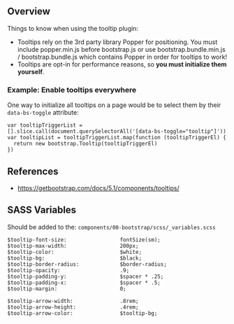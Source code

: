 ## Overview
Things to know when using the tooltip plugin:

* Tooltips rely on the 3rd party library Popper for positioning. You must include popper.min.js before bootstrap.js or use bootstrap.bundle.min.js / bootstrap.bundle.js which contains Popper in order for tooltips to work!
* Tooltips are opt-in for performance reasons, so **you must initialize them yourself**.

### Example: Enable tooltips everywhere
One way to initialize all tooltips on a page would be to select them by their `data-bs-toggle` attribute:
```
var tooltipTriggerList = [].slice.call(document.querySelectorAll('[data-bs-toggle="tooltip"]'))
var tooltipList = tooltipTriggerList.map(function (tooltipTriggerEl) {
  return new bootstrap.Tooltip(tooltipTriggerEl)
})
```

## References
* https://getbootstrap.com/docs/5.1/components/tooltips/

## SASS Variables

Should be added to the:
`components/00-bootstrap/scss/_variables.scss`

```
$tooltip-font-size:                 fontSize(sm);
$tooltip-max-width:                 200px;
$tooltip-color:                     $white;
$tooltip-bg:                        $black;
$tooltip-border-radius:             $border-radius;
$tooltip-opacity:                   .9;
$tooltip-padding-y:                 $spacer * .25;
$tooltip-padding-x:                 $spacer * .5;
$tooltip-margin:                    0;

$tooltip-arrow-width:               .8rem;
$tooltip-arrow-height:              .4rem;
$tooltip-arrow-color:               $tooltip-bg;
```
